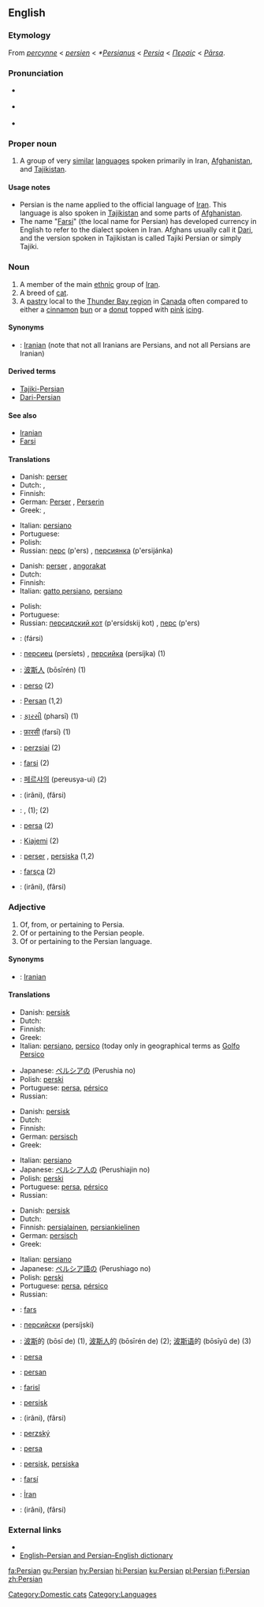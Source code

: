 {{interwiktionary|code=fa}}
{{wikibooks|Persian}}
{{wikipedia}}
{{see|persian}}
==English==

===Etymology===
From {{ME.}} ''[[percynne]]'' < {{MF.}} ''[[persien]]'' < {{L.}} ''*[[Persianus]]'' < {{L.}} ''[[Persia]]'' < {{AGr.}} ''[[Περσίς]]'' < {{OP.}} ''[[Pārsa]]''.

===Pronunciation===
* {{RP}} {{IPA|ˈpɜː.ʒən}}
* {{i-c|US}} {{IPA|ˈpɝːʒən}}
* {{rhymes|ɜː(r)ʒən}}
{{rfp}}

===Proper noun===
{{en-proper noun}}

# A group of very [[similar]] [[language]]s spoken primarily in Iran, [[Afghanistan]], and [[Tajikistan]].

====Usage notes====
* Persian is the name applied to the official language of [[Iran]]. This language is also spoken in [[Tajikistan]] and some parts of [[Afghanistan]].
* The name "[[Farsi]]" (the local name for Persian) has developed currency in English to refer to the dialect spoken in Iran. Afghans usually call it [[Dari]], and the version spoken in Tajikistan is called Tajiki Persian or simply Tajiki.

===Noun===
{{en-noun}}

# A member of the main [[ethnic]] group of [[Iran]].
# A breed of [[cat]].
# A [[pastry]] local to the [[w:Thunder_Bay%2C_Ontario|Thunder Bay region]] in [[Canada]] often compared to either a [[cinnamon]] [[bun]] or a [[donut]] topped with [[pink]] [[icing]].

====Synonyms====
* {{italbrac|member of the people}}: [[Iranian]] (note that not all Iranians are Persians, and not all Persians are Iranian)

====Derived terms====
* [[Tajiki-Persian]]
* [[Dari-Persian]]

====See also====
* [[Iranian]]
* [[Farsi]]

====Translations====
{{trans-top|member of ethnic group}}
* Danish: [[perser]] {{c}}
* Dutch: {{t-|nl|Pers|m}}, {{t|nl|Perzische|f}}
* Finnish: {{t-|fi|farsi}}
* German: [[Perser]] {{m}}, [[Perserin]] {{f}}
* Greek: {{t-|el|Πέρσης|m|tr=Pérsis|sc=Grek}}, {{t-|el|Περσίδα|f|tr=Persída|sc=Grek}}
{{trans-mid}}
*Italian: [[persiano]]
* Portuguese: {{t+|pt|persa|m|f}}
* Polish: {{t-|pl|Pers|m}}
* Russian: [[перс]] (p'ers) {{m}}, [[персиянка]] (p'ersijánka) {{f}}
{{trans-bottom}}

{{Persian-Farsi}}

{{trans-top|breed of cat}}
* Danish: [[perser]] {{c}}, [[angorakat]] {{c}}
* Dutch: {{t+|nl|pers|m}}
* Finnish: {{t+|fi|persialainen}}
*Italian: [[gatto persiano]], [[persiano]]
{{trans-mid}}
* Polish: {{t-|pl|pers}} {{m}}
* Portuguese: {{t+|pt|persa|m|f}}
* Russian: [[персидский кот]] (p'ersídskij kot) {{m}}, [[перс]] (p'ers) {{m}}
{{trans-bottom}}

{{trans-top}}
{{trans-mid}}
{{trans-bottom}}

{{checktrans-top}}
* {{ttbc|Arabic}}: {{ARchar|[[فارسي]]}} (fársi)
* {{ttbc|Bulgarian}}: [[персиец]] (persíets) {{m}}, [[персийка]] (persíjka) {{f}} (1)
* {{ttbc|Chinese}}: [[波斯人]] (bōsīrén) (1)
* {{ttbc|Esperanto}}: [[perso]] (2)
* {{ttbc|French}}: [[Persan]] {{m}} (1,2)
* {{ttbc|Gujarati}}: [[ફારસી]] (pharsī) (1)
* {{ttbc|Hindi}}: [[फ़ारसी]] (farsī) (1)
* {{ttbc|Hungarian}}: [[perzsiai]] (2)
* {{ttbc|Indonesian}}: [[farsi]] (2)
{{trans-mid}}
* {{ttbc|Korean}}: [[페르샤의]] (pereusya-ui) (2)
* {{ttbc|Persian}}: {{FAchar|[[ایرانی]]}} (irâni), {{FAchar|[[فارسی]]}} (fârsi)
* {{ttbc|Slovak}}: {{t-|sk|peržan|m}}, {{t|sk|peržanka|f}} (1); {{t|sk|peržština|f}} (2)
* {{ttbc|Spanish}}: [[persa]] {{m|f}} (2)
* {{ttbc|Swahili}}: [[Kiajemi]] (2)
* {{ttbc|Swedish}}: [[perser]] {{m}} {{p}}, [[persiska]] {{f}} (1,2)
* {{ttbc|Turkish}}: [[farsça]] (2)
* {{ttbc|Urdu}}: {{FAchar|[[ایرانی]]}} (irâni), {{FAchar|[[فارسی]]}} (fârsi)
{{trans-bottom}}

===Adjective===
{{en-adj}}

# Of, from, or pertaining to Persia.
# Of or pertaining to the Persian people.
# Of or pertaining to the Persian language.

====Synonyms====
* {{italbrac|of the people}}: [[Iranian]]

====Translations====
{{trans-top|from or pertaining to Persia}}
* Danish: [[persisk]]
* Dutch: {{t|nl|Perzisch}}
* Finnish: {{t+|fi|persialainen}}
* Greek: {{t+|el|περσικός|m|tr=persikós|sc=Grek}}
*Italian: [[persiano]], [[persico]] (today only in geographical terms as [[Golfo Persico]] 
{{trans-mid}}
* Japanese: [[ペルシア]]の (Perushia no)
* Polish: [[perski]]
* Portuguese: [[persa]], [[pérsico]]
* Russian: {{t+|ru|персидский|alt=перси́дский|tr=persídskij|sc=Cyrl}}
{{trans-bottom}}

{{trans-top|pertaining to the Persian people}}
* Danish: [[persisk]]
* Dutch: {{t|nl|Perzisch}}
* Finnish: {{t+|fi|persialainen}}
* German: [[persisch]]
* Greek: {{t+|el|περσικός|m|tr=persikós|sc=Grek}}
{{trans-mid}}
*Italian: [[persiano]]
* Japanese: [[ペルシア人]]の (Perushiajin no)
* Polish: [[perski]]
* Portuguese: [[persa]], [[pérsico]]
* Russian: {{t+|ru|персидский|alt=перси́дский|tr=persídskij|sc=Cyrl}}
{{trans-bottom}}

{{trans-top|pertaining to the Persian language}}
* Danish: [[persisk]]
* Dutch: {{t|nl|Perzisch}}
* Finnish: [[persialainen]], [[persia|persian]][[kielinen]]
* German: [[persisch]]
* Greek: {{t+|el|περσικός|m|tr=persikós|sc=Grek}}
{{trans-mid}}
*Italian: [[persiano]]
* Japanese: [[ペルシア語]]の (Perushiago no)
* Polish: [[perski]]
* Portuguese: [[persa]], [[pérsico]]
* Russian: {{t+|ru|персидский|alt=перси́дский|tr=persídskij|sc=Cyrl}}
{{trans-bottom}}

{{checktrans-top}}
* {{ttbc|Azeri}}: [[fars]]
* {{ttbc|Bulgarian}}: [[персийски]] (persíjski) {{mp}}
* {{ttbc|Chinese}}: [[波斯]]的 (bōsī de) (1), [[波斯人]]的 (bōsīrén de) (2); [[波斯语]]的 (bōsīyǔ de) (3)
* {{ttbc|Esperanto}}: [[persa]]
* {{ttbc|French}}: [[persan]]
* {{ttbc|Kurdish}}: [[farisî]]
* {{ttbc|Norwegian}}: [[persisk]]
{{trans-mid}}
* {{ttbc|Persian}}: {{FAchar|[[ایرانی]]}} (irâni), {{FAchar|[[فارسی]]}} (fârsi)
* {{ttbc|Slovak}}: [[perzský]]
* {{ttbc|Spanish}}: [[persa]]
* {{ttbc|Swedish}}: [[persisk]], [[persiska]]
* {{ttbc|Tatar}}: [[farsí]]
* {{ttbc|Turkish}}: [[İran]]
* {{ttbc|Urdu}}: {{URchar|[[ایرانی]]}} (irâni), {{URchar|[[فارسی]]}} (fârsi)
{{trans-bottom}}

===External links===
* {{ethnologue|code=pes}}
* [http://www.aryanpour.com/ English–Persian and Persian–English dictionary]

[[Category:Domestic cats]]
[[Category:Languages]]

[[fa:Persian]]
[[gu:Persian]]
[[hy:Persian]]
[[hi:Persian]]
[[ku:Persian]]
[[pl:Persian]]
[[fi:Persian]]
[[zh:Persian]]